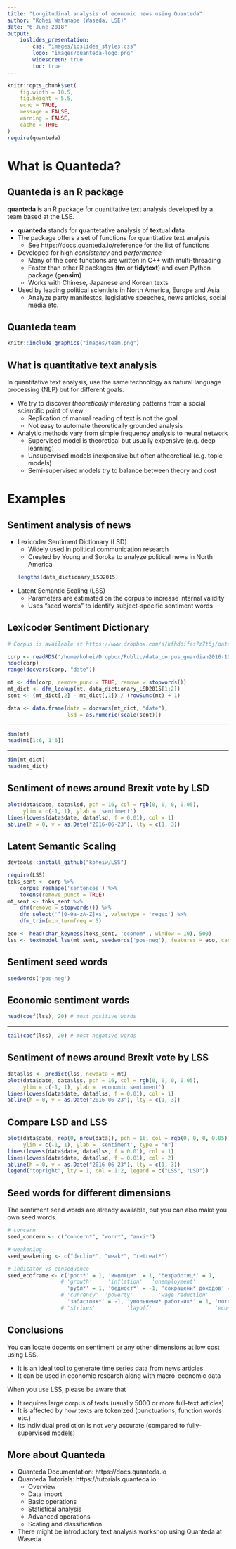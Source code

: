 ```yaml
---
title: "Longitudinal analysis of economic news using Quanteda"
author: "Kohei Watanabe (Waseda, LSE)"
date: "6 June 2018"
output: 
    ioslides_presentation:
        css: "images/ioslides_styles.css"
        logo: "images/quanteda-logo.png"
        widescreen: true
        toc: true
---
```


```r
knitr::opts_chunk$set(
    fig.width = 10.5,
    fig.height = 5.5,
	echo = TRUE,
	message = FALSE,
	warning = FALSE,
	cache = TRUE
)
require(quanteda)
```

# What is Quanteda?

## Quanteda is an R package

**quanteda** is an R package for quantitative text analysis developed by a team based at the LSE.

- **quanteda** stands for **qu**antetative **an**alysis of **te**xtual **da**ta
- The package offers a set of functions for quantitative text analysis
    - See https://docs.quanteda.io/reference for the list of functions
- Developed for high *consistency* and *performance*
    - Many of the core functions are written in C++ with multi-threading
    - Faster than other R packages (**tm** or **tidytext**) and even Python package (**gensim**)
    - Works with Chinese, Japanese and Korean texts
- Used by leading political scientists in North America, Europe and Asia
    - Analyze party manifestos, legislative speeches, news articles, social media etc.

## Quanteda team

```r
knitr::include_graphics("images/team.png")
```

## What is quantitative text analysis

In quantitative text analysis, use the same technology as natural language processing (NLP) but for different goals.

- We try to discover *theoretically interesting* patterns from a social scientific point of view
    - Replication of manual reading of text is not the goal
    - Not easy to automate theoretically grounded analysis
- Analytic methods vary from simple frequency analysis to neural network
    - Supervised model is theoretical but usually expensive (e.g. deep learning)
    - Unsupervised models inexpensive but often atheoretical (e.g. topic models)
    - Semi-supervised models try to balance between theory and cost

# Examples

## Sentiment analysis of news

- Lexicoder Sentiment Dictionary (LSD)
    - Widely used in political communication research
    - Created by Young and Soroka to analyze political news in North America
    ```r
    lengths(data_dictionary_LSD2015)
    ```
- Latent Semantic Scaling (LSS)
    - Parameters are estimated on the corpus to increase internal validity
    - Uses "seed words" to identify subject-specific sentiment words

## Lexicoder Sentiment Dictionary

```r
# Corpus is available at https://www.dropbox.com/s/kfhdoifes7z7t6j/data_corpus_guardian2016-10k.rds?dl=0
```

```r
corp <- readRDS('/home/kohei/Dropbox/Public/data_corpus_guardian2016-10k.rds')
ndoc(corp)
range(docvars(corp, "date"))

mt <- dfm(corp, remove_punc = TRUE, remove = stopwords())
mt_dict <- dfm_lookup(mt, data_dictionary_LSD2015[1:2])
sent <- (mt_dict[,2] - mt_dict[,1]) / (rowSums(mt) + 1)

data <- data.frame(date = docvars(mt_dict, "date"),
                   lsd = as.numeric(scale(sent)))
```

---

```r
dim(mt)
head(mt[1:6, 1:6])
```

---

```r
dim(mt_dict)
head(mt_dict)
```

## Sentiment of news around Brexit vote by LSD

```r
plot(data$date, data$lsd, pch = 16, col = rgb(0, 0, 0, 0.05),
     ylim = c(-1, 1), ylab = 'sentiment')
lines(lowess(data$date, data$lsd, f = 0.01), col = 1)
abline(h = 0, v = as.Date("2016-06-23"), lty = c(1, 3))
```

## Latent Semantic Scaling

```r
devtools::install_github("koheiw/LSS")
```

```r
require(LSS)
toks_sent <- corp %>% 
    corpus_reshape('sentences') %>% 
    tokens(remove_punct = TRUE)
mt_sent <- toks_sent %>% 
    dfm(remove = stopwords()) %>% 
    dfm_select('^[0-9a-zA-Z]+$', valuetype = 'regex') %>% 
    dfm_trim(min_termfreq = 5)

eco <- head(char_keyness(toks_sent, 'econom*', window = 10), 500)
lss <- textmodel_lss(mt_sent, seedwords('pos-neg'), features = eco, cache = TRUE)
```

## Sentiment seed words

```r
seedwords('pos-neg')
```

## Economic sentiment words

```r
head(coef(lss), 20) # most positive words
```

---

```r
tail(coef(lss), 20) # most negative words
```

## Sentiment of news around Brexit vote by LSS

```r
data$lss <- predict(lss, newdata = mt)
plot(data$date, data$lss, pch = 16, col = rgb(0, 0, 0, 0.05),
     ylim = c(-1, 1), ylab = 'economic sentiment')
lines(lowess(data$date, data$lss, f = 0.01), col = 1)
abline(h = 0, v = as.Date("2016-06-23"), lty = c(1, 3))
```

## Compare LSD and LSS

```r
plot(data$date, rep(0, nrow(data)), pch = 16, col = rgb(0, 0, 0, 0.05),
     ylim = c(-1, 1), ylab = 'sentiment', type = "n")
lines(lowess(data$date, data$lss, f = 0.01), col = 1)
lines(lowess(data$date, data$lsd, f = 0.01), col = 2)
abline(h = 0, v = as.Date("2016-06-23"), lty = c(1, 3))
legend("topright", lty = 1, col = 1:2, legend = c("LSS", "LSD"))
```

## Seed words for different dimensions

The sentiment seed words are already available, but you can also make you own seed words.

```r
# concern
seed_concern <- c("concern*", "worr*", "anxi*")

# weakening
seed_weakening <- c("declin*", "weak*", "retreat*")

# indicator vs consequence
seed_ecoframe <- c('рост*' = 1, 'инфляци*' = 1, 'безработиц*' = 1,
                 # 'growth'     'inflation'   'unemployment'
                   'рубл*' = 1, 'бедност*' = -1, 'сокращени* доходов' = -1,
                 # 'currency'  'poverty'        'wage reduction'
                   'забастовк*' = -1, 'увольнени* работник*' = 1, 'потер*' = -1)
                 # 'strikes'          'layoff'                    'economic loss'
```

## Conclusions

You can locate docents on sentiment or any other dimensions at low cost using LSS.

- It is an ideal tool to generate time series data from news articles
- It can be used in economic research along with macro-economic data

When you use LSS, please be aware that

- It requires large corpus of texts (usually 5000 or more full-text articles)
- It is affected by how texts are tokenized (punctuations, function words etc.)
- Its individual prediction is not very accurate (compared to fully-supervised models)

## More about Quanteda

- Quanteda Documentation: https://docs.quanteda.io
- Quanteda Tutorials: https://tutorials.quanteda.io
    - Overview
    - Data import
    - Basic operations
    - Statistical analysis
    - Advanced operations
    - Scaling and classification
- There might be introductory text analysis workshop using Quanteda at Waseda

